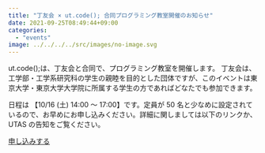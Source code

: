 ```yaml
---
title: "丁友会 × ut.code(); 合同プログラミング教室開催のお知らせ"
date: 2021-09-25T08:49:44+09:00
categories:
  - "events"
image: ../../../../src/images/no-image.svg
---
```


ut.code();は、丁友会と合同で、プログラミング教室を開催します。 丁友会は、工学部・工学系研究科の学生の親睦を目的とした団体ですが、このイベントは東京大学・東京大学大学院に所属する学生の方であればどなたでも参加できます。

日程は 【10/16 (土) 14:00 ～ 17:00】です。定員が 50 名と少なめに設定されているので、お早めにお申し込みください。詳細に関しましては以下のリンクか、UTAS の告知をご覧ください。

[申し込みする](https://tuk.t.u-tokyo.ac.jp/others/2021-programming/)

